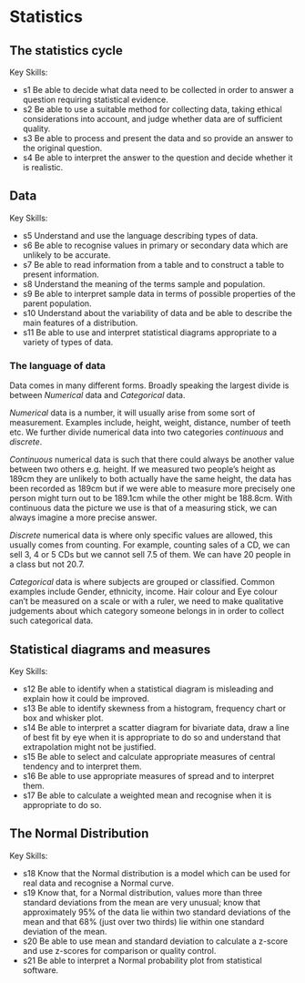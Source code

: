 # Statistics

## The statistics cycle

Key Skills:

- s1 Be able to decide what data need to be collected in order to answer a question requiring statistical evidence.
- s2 Be able to use a suitable method for collecting data, taking ethical considerations into account, and judge whether data are of sufficient quality.
- s3 Be able to process and present the data and so provide an answer to the original question.
- s4 Be able to interpret the answer to the question and decide whether it is realistic.

## Data

Key Skills:

- s5 Understand and use the language describing types of data.
- s6 Be able to recognise values in primary or secondary data which are unlikely to be accurate.
- s7 Be able to read information from a table and to construct a table to present information.
- s8 Understand the meaning of the terms sample and population.
- s9 Be able to interpret sample data in terms of possible properties of the parent population.
- s10 Understand about the variability of data and be able to describe the main features of a distribution.
- s11 Be able to use and interpret statistical diagrams appropriate to a variety of types of data.


### The language of data

Data comes in many different forms. Broadly speaking the largest divide is between *Numerical* data and *Categorical* data. 

*Numerical* data is a number, it will usually arise from some sort of measurement. Examples include, height, weight, distance, number of teeth etc. We further divide numerical data into two categories *continuous* and *discrete*. 

*Continuous* numerical data is such that there could always be another value between two others e.g. height. If we measured two people's height as 189cm they are unlikely to both actually have the same height, the data has been recorded as 189cm but if we were able to measure more precisely one person might turn out to be 189.1cm while the other might be 188.8cm. With continuous data the picture we use is that of a measuring stick, we can always imagine a more precise answer.

*Discrete* numerical data is where only specific values are allowed, this usually comes from counting. For example, counting sales of a CD, we can sell 3, 4 or 5 CDs but we cannot sell 7.5 of them. We can have 20 people in a class but not 20.7.

*Categorical* data is where subjects are grouped or classified. Common examples include Gender, ethnicity, income. Hair colour and Eye colour can't be measured on a scale or with a ruler, we need to make qualitative judgements about which category someone belongs in in order to collect such categorical data.

## Statistical diagrams and measures

Key Skills:

- s12 Be able to identify when a statistical diagram is misleading and explain how it could be improved.
- s13 Be able to identify skewness from a histogram, frequency chart or box and whisker plot.
- s14 Be able to interpret a scatter diagram for bivariate data, draw a line of best fit by eye when it is appropriate to do so and understand that extrapolation might not be justified.
- s15 Be able to select and calculate appropriate measures of central tendency and to interpret them.
- s16 Be able to use appropriate measures of spread and to interpret them.
- s17 Be able to calculate a weighted mean and recognise when it is appropriate to do so.


## The Normal Distribution

Key Skills:

- s18 Know that the Normal distribution is a model which can be used for real data and recognise a Normal curve.
- s19 Know that, for a Normal distribution, values more than three standard deviations from the mean are very unusual; know that approximately 95% of the data lie within two standard deviations of the mean and that 68% (just over two thirds) lie within one standard deviation of the mean.
- s20 Be able to use mean and standard deviation to calculate a z-score and use z-scores for comparison or quality control.
- s21 Be able to interpret a Normal probability plot from statistical software.
